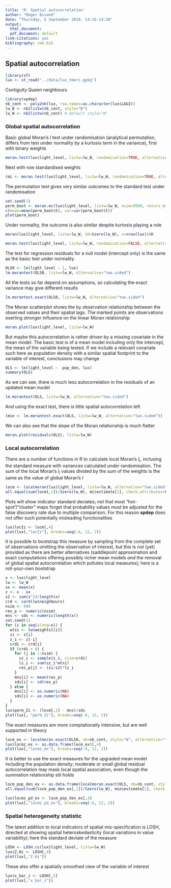 ```yaml
---
title: 'R: Spatial autocorrelation'
author: "Roger Bivand"
date: "Thursday, 5 September 2019, 14:15-14:30"
output:
  html_document:
  pdf_document: default
link-citations: yes
bibliography: rmd.bib
---
```


## Spatial autocorrelation

```r
library(sf)
lux <- st_read("../data/lux_tmerc.gpkg")
```

Contiguity Queen neighbours

```r
library(spdep)
nb_cont <- poly2nb(lux, row.names=as.character(lux$LAU2))
lw_B <- nb2listw(nb_cont, style="B")
lw_W <- nb2listw(nb_cont) # default style="W"
```

### Global spatial autocorrelation

Basic global Moran's $I$ test under randomisation (analytical permutation, differs from test under normality by a kurtosis term in the variance), first with binary weights

```r
moran.test(lux$light_level, listw=lw_B, randomisation=TRUE, alternative="two.sided")
```

Next with row standardised weights

```r
(mi <- moran.test(lux$light_level, listw=lw_W, randomisation=TRUE, alternative="two.sided"))
```

The permutation test gives very similar outcomes to the standard test under randomisation

```r
set.seed(1)
perm_boot <- moran.mc(lux$light_level, listw=lw_W, nsim=9999, return_boot=TRUE)
c(mean=mean(perm_boot$t), var=var(perm_boot$t))
plot(perm_boot)
```

Under normality, the outcome is also similar despite kurtosis playing a role

```r
moran(lux$light_level, listw=lw_W, S0=Szero(lw_W), n=nrow(lux))$K
```


```r
moran.test(lux$light_level, listw=lw_W, randomisation=FALSE, alternative="two.sided")
```

The test for regression residuals for a null model (intercept only) is the same as the basic test under normality

```r
OLS0 <- lm(light_level ~ 1, lux)
lm.morantest(OLS0, listw=lw_W, alternative="two.sided")
```

All the tests so far depend on assumptions, so calculating the exact variance may give different results

```r
lm.morantest.exact(OLS0, listw=lw_W, alternative="two.sided")
```

The Moran scatterplot shows the by observation relationship between the observed values and their spatial lags. The marked points are observations exerting stronger influence on the linear Moran relationship

```r
moran.plot(lux$light_level, listw=lw_W)
```

But maybe this autocorrelation is rather driven by a missing covariate in the mean model. The basic test is of a mean model including only the intercept, the mean of the variable being tested. If we include a relevant covariate such here as population density with a similar spatial footprint to the variable of interest, conclusions may change

```r
OLS <- lm(light_level ~  pop_den, lux)
summary(OLS)
```

As we can see, there is much less autocorrelation in the residuals of an updated mean model

```r
lm.morantest(OLS, listw=lw_W, alternative="two.sided")
```

And using the exact test, there is little spatial autocorrelation left

```r
(mie <- lm.morantest.exact(OLS, listw=lw_W, alternative="two.sided"))
```

We can also see that the slope of the Moran relationship is much flatter

```r
moran.plot(residuals(OLS), listw=lw_W)
```

### Local autocorrelation

There are a number of functions in R to calculate local Moran's $I_i$, inclusing the standard measure with variances calculated under randomisation. The sum of the local Moran's $I_i$ values divided by the sum of the weights is the same as the value of global Moran's $I$

```r
locm <- localmoran(lux$light_level, listw=lw_W, alternative="two.sided")
all.equal(sum(locm[,1])/Szero(lw_W), mi$estimate[1], check.attributes=FALSE)
```

Plots will show indicator standard deviates; not that most "hot-spot"/"cluster" maps forget that probability values must be adjusted for the false discovery rate due to multiple comparison. For this reason **spdep** does not offer such potentially misleading functionalities

```r
lux$locIz <- locm[,4]
plot(lux[,"locIz"], breaks=seq(-6, 12, 2))
```

It is possible to bootstrap this measure by sampling from the complete set of observations omitting the observation of interest, but this is not (yet) provided as there are better alternatives (saddlepoint approximation and exact computations offering possibly richer mean models *and* the removal of global spatial autocorrelation which pollutes local measures); here is a roll-your-own bootstrap

```r
x <- lux$light_level
lw <- lw_W
xx <- mean(x)
z <- x - xx
s2 <- sum(z^2)/length(x)
crd <- card(lw$neighbours)
nsim <- 999
res_p <- numeric(nsim)
mns <- sds <- numeric(length(x))
set.seed(1)
for (i in seq(along=x)) {
  wtsi <- lw$weights[[i]]
  zi <- z[i]
  z_i <- z[-i]
  crdi <- crd[i]
  if (crdi > 0) {
    for (j in 1:nsim) {
      sz_i <- sample(z_i, size=crdi)
      lz_i <- sum(sz_i*wtsi)
      res_p[j] <- (zi/s2)*lz_i
    }
    mns[i] <- mean(res_p)
    sds[i] <- sd(res_p)
  } else {
    mns[i] <- as.numeric(NA)
    sds[i] <- as.numeric(NA)
  }
}
lux$perm_Zi <- (locm[,1] - mns)/sds
plot(lux[, "perm_Zi"], breaks=seq(-6, 12, 2))
```

The exact measures are more comptationally intensive, but are well supported in theory

```r
locm_ex <- localmoran.exact(OLS0, nb=nb_cont, style="W", alternative="two.sided")
lux$locmz_ex <- as.data.frame(locm_ex)[,4]
plot(lux[,"locmz_ex"], breaks=seq(-6, 12, 2))
```

It is better to use the exact measures for the upgraded mean model including the population density; moderate or small global residual autocorrelation may mask local spatial association, even though the summation relationship stil holds

```r
locm_pop_den_ex <- as.data.frame(localmoran.exact(OLS, nb=nb_cont, style="W", alternative="two.sided"))
all.equal(sum(locm_pop_den_ex[,1])/Szero(lw_W), mie$estimate[1], check.attributes=FALSE)
```

```r
lux$locmz_pd_ex <- locm_pop_den_ex[,4]
plot(lux[,"locmz_pd_ex"], breaks=seq(-6, 12, 2))
```

### Spatial heterogeneity statistic

The latest addition to local indicators of spatial mis-specification is LOSH, directed at showing spatial heteroskedasticity (local variations in value variability); here the standard deviate of the measure

```r
LOSH <- LOSH.cs(lux$light_level, listw=lw_W)
lux$Z.Hi <- LOSH[,4]
plot(lux[,"Z.Hi"])
```

These also offer a spatially smoothed view of the variable of interest

```r
lux$x_bar_i <- LOSH[,5]
plot(lux[,"x_bar_i"])
```
